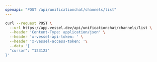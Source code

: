 ```yaml
---
openapi: "POST /api/unificationchat/channels/list"
---
```


<RequestExample>

```bash Request
curl --request POST \
  --url https://app.vessel.dev/api/unificationchat/channels/list \
  --header 'Content-Type: application/json' \
  --header 'x-vessel-api-token: ' \
  --header 'x-vessel-access-token: '\
  --data '{
  "cursor": "123123"
}'
```

</RequestExample>

